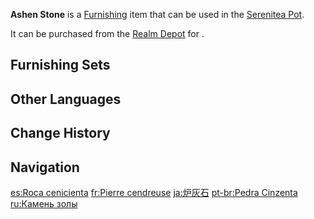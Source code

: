 {{Furnishing Infobox
|id             = 372214
|image          = Item Ashen Stone.png
|category       = Landform
|subcategory    = Rock
|quality        = 3
|adeptal_energy = 20
|load           = 35
|reduced_load   = 24
|description    = This eminently useful variety of stone is visually indistinguishable from other kinds of brown stone on the exterior. However, when subjected to high heat, it develops adhesive properties and draws in the ash produced by burning firewood. This makes it a useful substance in maintaining a clean kitchen, and has earned it the name "Ashen Stone." It has also been used to build stoves.
|source1        = [[Realm Depot]]
}}
'''Ashen Stone''' is a [[Furnishing]] item that can be used in the [[Serenitea Pot]].

It can be purchased from the [[Realm Depot]] for {{Item|Realm Currency|30|x=80}}.

==Furnishing Sets==
{{Craft Usage|type=Furnishing Set}}

==Other Languages==
{{Other Languages
|en      = Ashen Stone
|zhs     = 炉灰石
|zhs_rm  = Lú Huī Shí
|zht     = 爐灰石
|zht_rm  = Lú Huī Shí
|zh_tl   = 
|ja      = 炉灰石
|ja_rm   = Rokaiseki{{Assumed}}
|ja_tl   = 
|ko      = 노회석
|ko_tl   = Brazier Ash Stone
|es      = Roca cenicienta
|es_tl   = Ashen Rock
|fr      = Pierre cendreuse
|fr_tl   = Ashen Stone
|ru      = Камень золы
|ru_tl   = Stone of Ashes
|th      = หินขี้เถ้าเตา
|th_rm   = Hin Khi Thao Tao
|th_tl   = 
|vi      = Lư Khôi Thạch
|vi_tl   = 
|de      = Aschestein
|de_tl   = Ash Stone
|id      = Batu Abu
|id_tl   = Ash Stone
|pt      = Pedra Cinzenta
|pt_tl   = 
|tr      = Kül Taşı
|tr_tl   = 
|it      = Pietra cinerea
|it_tl   = 
}}

==Change History==
{{Change History|1.5}}

==Navigation==
{{Furnishing Navbox|exterior}}

[[es:Roca cenicienta]]
[[fr:Pierre cendreuse]]
[[ja:炉灰石]]
[[pt-br:Pedra Cinzenta]]
[[ru:Камень золы]]